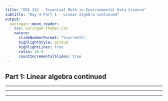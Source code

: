 ```yaml
---
title: "EDS 212 - Essential Math in Environmental Data Science"
subtitle: "Day 4 Part 1 - Linear algebra continued"  
output:
  xaringan::moon_reader:
    css: xaringan-themer.css
    nature:
      slideNumberFormat: "%current%"
      highlightStyle: github
      highlightLines: true
      ratio: 16:9
      countIncrementalSlides: true
---
```


## Part 1: Linear algebra continued

---

---

---

